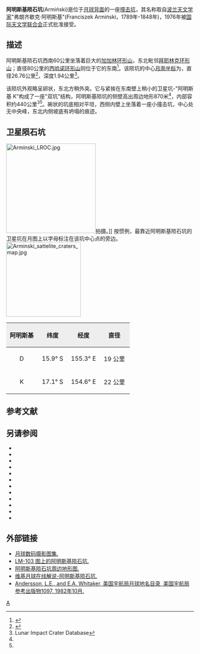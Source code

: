 {{lunar crater data|
 image=Arminski crater 2075 h1.jpg|240px|
 caption=[[月球轨道器2号|月球轨道器2号]]拍摄的图像|
 latitude=16.36|
 N_or_S=S|
 longitude=154.22|
 E_or_W=E|
 diameter=26.76公里|
 depth=1.94公里|
 colong=206|
 eponym=弗朗齐歇克·阿明斯基}}
'''阿明斯基陨石坑'''(Armiński)是位于[[月球背面|月球背面]]的一座[[撞击坑|撞击坑]]，其名称取自[[波兰|波兰]][[天文学家|天文学家]]"弗朗齐歇克·阿明斯基"(Franciszek Armiński，1789年-1848年)，1976年被[[国际天文学联合会|国际天文学联合会]]正式批准接受。

==描述==
阿明斯基陨石坑西南60公里坐落着巨大的[[加加林环形山|加加林环形山]]，东北毗邻[[拜耶林克环形山|拜耶林克环形山]]；直径80公里的[[西哈诺环形山|西哈诺环形山]]则位于它的东南<ref>{{Cite web |url=http://planetarynames.wr.usgs.gov/images/Lunar/lac_103_lo.pdf |title=Crater Armiński on LAC-103 map |accessdate=2016-07-11 |archive-date=2012-02-09 |archive-url=https://www.webcitation.org/65KSGDdXE?url=http://planetarynames.wr.usgs.gov/images/Lunar/lac_103_lo.pdf |dead-url=no }}</ref>。该陨坑的中心[[月面坐标|月面坐标]]为{{Coord|16.36|S|154.22|E|globe:Moon|nogoogle=1|noosm=1}}，直径26.76公里<ref name="IAU">{{Cite web |url=http://planetarynames.wr.usgs.gov/Feature/385 |title=Directory of the International Astronomical Union |accessdate=2016-07-11 |archive-date=2017-09-28 |archive-url=https://web.archive.org/web/20170928102857/https://planetarynames.wr.usgs.gov/Feature/385 |dead-url=no }}</ref>，深度1.94公里<ref name=LICD>Lunar Impact Crater Database</ref>。

该陨坑外观略呈卵状，东北方稍外突。它与紧挨在东南壁上稍小的卫星坑-"阿明斯基 K"构成了一座"双坑"结构，阿明斯基陨坑的侧壁高出周边地形870米<ref name="LICD"/>，内部容积约440公里<sup>3</sup><ref name="LICD"/>。碗状的坑底相对平坦，西侧内壁上坐落着一座小撞击坑，中心处无中央峰，东北内侧坡底有坍塌的痕迹。
==卫星陨石坑==
[[Image:Arminski_LROC.jpg|240px]]拍摄。]]
按惯例，最靠近阿明斯基陨石坑的卫星坑在月图上以字母标注在该坑中心点的旁边。
[[Image:Arminski_sattelite_craters_map.jpg|200px]]

{| class="wikitable"
!width="25%" style="background:#eeeeee;" |阿明斯基 
!width="25%" style="background:#eeeeee;" |纬度
!width="25%" style="background:#eeeeee;" |经度
!width="25%" style="background:#eeeeee;" |直径
|-
|align="center"|D
|align="center"|15.9° S
|align="center"|155.3° E
|align="center"|19 公里
|-
|align="center"|K
|align="center"|17.1° S
|align="center"|154.6° E
|align="center"|22 公里
|}{{clear}}
== 参考文献 ==
{{Reflist}}

==另请参阅==
{{refbegin}}
* {{cite book
  | last1 = Andersson
  | first1 = L. E.
  | last2 = Whitaker
  | first2 = E. A.
  | authorlink2 = Ewen Whitaker
  | date = 1982
  | title = [[NASA|NASA]] Catalogue of Lunar Nomenclature
  | publisher = NASA RP-1097
  | ref = harv
  }}
* {{cite web
  | last = Blue
  | first = Jennifer
  | date = July 25, 2007
  | title = Gazetteer of Planetary Nomenclature
  | publisher = [[United_States_Geological_Survey|USGS]]
  | url = http://planetarynames.wr.usgs.gov/
  | accessdate = 2007-08-05
  | ref = harv
  | archive-date = 2019-12-05
  | archive-url = https://web.archive.org/web/20191205162958/https://planetarynames.wr.usgs.gov/
  | dead-url = no
  }}
* {{cite book
  | last1 = Bussey
  | first1 = B.
  | authorlink1 = Ben Bussey
  | last2 = Spudis
  | first2 = P.
  | authorlink2 = Paul Spudis
  | date = 2004
  | title = The Clementine Atlas of the Moon
  | publisher = Cambridge University Press
  | location = New York
  | isbn = 978-0-521-81528-4
  | ref = harv
  }}
* {{cite book
  | last1 = Cocks
  | first1 = Elijah E.
  | last2 = Cocks
  | first2 = Josiah C.
  | date = 1995
  | title = Who's Who on the Moon: A Biographical Dictionary of Lunar Nomenclature
  | url = https://archive.org/details/isbn_9780936389271
  | publisher = Tudor Publishers
  | isbn = 978-0-936389-27-1
  | ref = harv
  }}
* {{cite web
  | last = McDowell
  | first = Jonathan
  | date = July 15, 2007
  | url = http://host.planet4589.org/astro/lunar/
  | title = Lunar Nomenclature
  | publisher = Jonathan's Space Report
  | accessdate = 2007-10-24
  | ref = harv
  | archive-date = 2019-06-21
  | archive-url = https://web.archive.org/web/20190621012337/http://host.planet4589.org/astro/lunar/
  | dead-url = no
  }}
* {{cite journal| last1 = Menzel| first1 = D. H.| last2 = Minnaert| first2 = M.| last3 = Levin| first3 = B.| last4 = Dollfus| first4 = A.| last5 = Bell| first5 = B.| title = Report on Lunar Nomenclature by the Working Group of Commission 17 of the IAU| doi = 10.1007/BF00171763| journal = Space Science Reviews| volume = 12| issue = 2| pages = 136–186| date = 1971| bibcode = 1971SSRv...12..136M| ref = harv}}
* {{cite book
  | first = Patrick
  | last = Moore
  | authorlink = Patrick Moore
  | date = 2001
  | title = On the Moon
  | url = https://archive.org/details/patrickmooreonmo00patr
  | publisher = Sterling Publishing Co.
  | isbn = 978-0-304-35469-6
  | ref = harv
  }}
* {{cite book
  | first = Fred W.
  | last = Price
  | date = 1988
  | title = The Moon Observer's Handbook
  | publisher = Cambridge University Press
  | isbn = 978-0-521-33500-3
  | ref = harv
  }}
* {{cite book
  | last = Rükl
  | first = Antonín
  | authorlink = Antonín Rükl
  | date = 1990
  | title = Atlas of the Moon
  | publisher = Kalmbach Books
  | isbn = 978-0-913135-17-4
  | ref = harv
  }}
* {{cite book
  | last = Webb
  | first = Rev. T. W.
  | authorlink = Thomas William Webb
  | date = 1962
  | title = Celestial Objects for Common Telescopes
  | url = https://archive.org/details/celestialobjects00webb
  | edition = 6th revised
  | publisher = Dover
  | isbn = 978-0-486-20917-3
  | ref = harv
  }}
* {{cite book
  | first = Ewen A.
  | last = Whitaker
  | authorlink = Ewen Whitaker
  | date = 1999
  | title = Mapping and Naming the Moon
  | publisher = Cambridge University Press
  | isbn = 978-0-521-62248-6
  | ref = harv
  }}
* {{cite book
  | first = Peter T.
  | last = Wlasuk
  | date = 2000
  | title = Observing the Moon
  | publisher = Springer
  | isbn = 978-1-85233-193-1
  | ref = harv
 }}
{{refend}}

==外部链接==
* [http://www.lpi.usra.edu/resources/lunar_orbiter/bin/srch_nam.shtml?Arminski%7C0 月球数码摄影图集.] {{Wayback|url=http://www.lpi.usra.edu/resources/lunar_orbiter/bin/srch_nam.shtml?Arminski%7C0 |date=20160303190437 }}
* [http://www.lpi.usra.edu/resources/mapcatalog/LM/lm103/ LM-103 图上的阿明斯基陨石坑.] {{Wayback|url=http://www.lpi.usra.edu/resources/mapcatalog/LM/lm103/ |date=20160303191504 }}
* [http://www.lpi.usra.edu/resources/mapcatalog/LTO/lto103a1_1/ 阿明斯基陨石坑周边地形图.] {{Wayback|url=http://www.lpi.usra.edu/resources/mapcatalog/LTO/lto103a1_1/ |date=20160303181650 }}
* [http://the-moon.wikispaces.com/Arminski 维基月球在线解说-阿明斯基陨石坑.] {{Wayback|url=http://the-moon.wikispaces.com/Arminski |date=20180530150801 }}
* [http://planet4589.org/astro/lunar/RP-1097.pdf Andersson, L.E., and E.A. Whitaker, 美国宇航局月球地名目录, 美国宇航局参考出版物1097, 1982年10月.] {{Wayback|url=http://planet4589.org/astro/lunar/RP-1097.pdf |date=20141006125838 }}

[[Category:月球环形山|A]]
{{月球环形山 (A-B)}}
